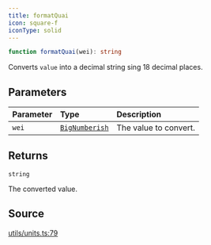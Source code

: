 ```yaml
---
title: formatQuai
icon: square-f
iconType: solid
---
```


```ts
function formatQuai(wei): string
```

Converts `value` into a decimal string sing 18 decimal places.

## Parameters

| Parameter | Type | Description |
| :------ | :------ | :------ |
| `wei` | [`BigNumberish`](/sdk/content/type-aliases/BigNumberish) | The value to convert. |

## Returns

`string`

The converted value.

## Source

[utils/units.ts:79](https://github.com/dominant-strategies/quais.js/blob/14d22c5ff060a85491cc4ef5cdd1465880791511/src/utils/units.ts#L79)
